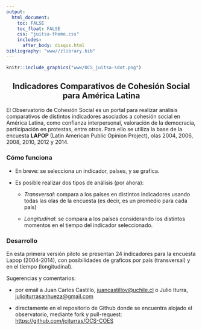 ```yaml
---
output: 
  html_document: 
    toc: FALSE
    toc_float: FALSE
    css: "juitsa-theme.css"
    includes:
      after_body: disqus.html
bibliography: "www//zlibrary.bib" 
---
```



```r
knitr::include_graphics("www/OCS_juitsa-sdot.png")
```
<div style="text-align:center">
## Indicadores Comparativos de Cohesión Social para América Latina
</div>

El Observatorio de Cohesión Social es un portal para realizar análisis comparativos de distintos indicadores asociados a cohesión social en América Latina, como confianza interpersonal, valoración de la democracia, participación en protestas, entre otros. Para ello se utiliza la base de la encuesta **LAPOP** (Latin American Public Opinion Project), olas  2004, 2006, 2008, 2010, 2012 y 2014. 

### Cómo funciona

- En breve: se selecciona un indicador, países, y se grafica.

- Es posible realizar dos tipos de análisis (por ahora):
  
   - *Transversal*: compara a los países en distintos indicadores usando todas las olas de la encuesta (es decir, es un promedio para cada país)
   
   - *Longitudinal*: se compara a los países considerando los distintos momentos en el tiempo del indicador seleccionado.

### Desarrollo

En esta primera versión piloto se presentan 24 indicadores para la encuesta Lapop (2004-2014), con posibilidades de graficos por país (transversal) y en el tiempo (longitudinal). 

Sugerencias y comentarios:

- por email a Juan Carlos Castillo, [juancastillov@uchile.cl](juancastillov@uchile.cl) o Julio Iturra,  [julioiturrasanhueza@gmail.com](julioiturrasanhueza@gmail.com) 

- directamente en el repositorio de Github donde se encuentra alojado el observatorio, mediante fork y pull-request: [https://github.com/jciturras/OCS-COES](https://github.com/jciturras/OCS-COES)




